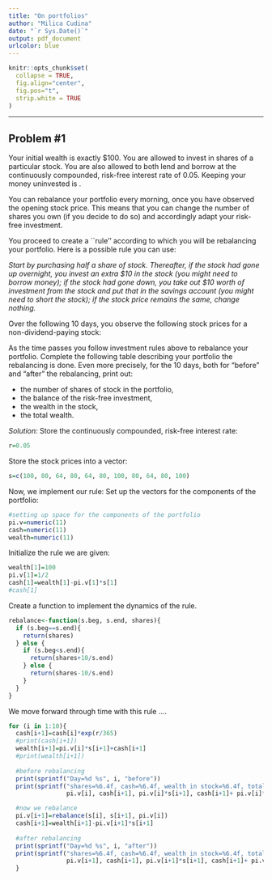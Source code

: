 ```yaml
---
title: "On portfolios"
author: "Milica Cudina"
date: "`r Sys.Date()`"
output: pdf_document
urlcolor: blue
---
```

<!-- The author of this template is Dr. Gordan Zitkovic.-->
<!-- The code chunk below contains some settings that will  -->
<!-- make your R code look better in the output pdf file.  -->
<!-- If you are curious about what each option below does, -->
<!-- go to https://yihui.org/knitr/options/ -->
<!-- If not, feel free to disregard everything ...  -->
```r
knitr::opts_chunk$set(
  collapse = TRUE,
  fig.align="center",
  fig.pos="t",
  strip.white = TRUE
)
```
<!-- ... down to here. -->

---

## Problem #1 
Your initial wealth is exactly \$100. You are allowed to invest in
shares of a particular stock. You are also allowed to both lend and
borrow at the continuously compounded, risk-free interest rate of
0.05. Keeping your money uninvested is \textbf{not allowed}.

You can rebalance your portfolio every morning, once you have observed the opening stock price. This means that you can change the number of shares you own (if you decide to do so) and accordingly adapt your risk-free investment.

You proceed to create a ``rule'' according to which you will be
rebalancing your portfolio. Here is a possible rule you can use:

*Start by purchasing half a share of stock. Thereafter, if the stock had gone up overnight, you invest an extra \$10 in the stock (you might need to borrow money); if the stock had gone down, you take out \$10 worth of investment from the stock and put that in the savings account (you might need to short the stock); if the stock price remains the same, change nothing.* 

\medskip

Over the following 10 days, you observe the following stock prices for a non-dividend-paying stock:

\medskip

\begin{tabular}{|c|c|c|c|c|c|c|c|c|c|c|c|}
\hline
{\bf Day} & 0 & 1 & 2 & 3 & 4 & 5 & 6 & 7 & 8 & 9 & 10 \\
\hline
{\bf Stock price} & 100 & 80 & 64 & 80 & 64 & 80 & 100 & 80 & 64 & 80 & 100 \\
\hline
\end{tabular}

\medskip

As the time passes you follow investment rules above to rebalance your portfolio. Complete the following table describing your portfolio \textbf{just before and just after} the rebalancing is done. 
Even more precisely, for the $10$ days, both for "before" and "after" the rebalancing, print out:

* the number of shares of stock in the portfolio, 
* the balance of the risk-free investment, 
* the wealth in the stock, 
* the total wealth. 

\medskip

*Solution:*
Store the continuously compounded, risk-free interest rate: 
```r
r=0.05
```
Store the stock prices into a vector:
```r
s=c(100, 80, 64, 80, 64, 80, 100, 80, 64, 80, 100)
```
Now, we implement our rule:
Set up the vectors for the components of the portfolio:
```r
#setting up space for the components of the portfolio
pi.v=numeric(11)
cash=numeric(11)
wealth=numeric(11)
```
Initialize the rule we are given:
```r
wealth[1]=100
pi.v[1]=1/2
cash[1]=wealth[1]-pi.v[1]*s[1]
#cash[1]
```
Create a function to implement the dynamics of the rule.
```r
rebalance<-function(s.beg, s.end, shares){
  if (s.beg==s.end){
    return(shares)
  } else {
    if (s.beg<s.end){
      return(shares+10/s.end)
    } else {
      return(shares-10/s.end)
    }
  }
}
```
We move forward through time with this rule .... 
```r
for (i in 1:10){
  cash[i+1]=cash[i]*exp(r/365)
  #print(cash[i+1])
  wealth[i+1]=pi.v[i]*s[i+1]+cash[i+1]
  #print(wealth[i+1])
  
  #before rebalancing
  print(sprintf("Day=%d %s", i, "before"))
  print(sprintf("shares=%6.4f, cash=%6.4f, wealth in stock=%6.4f, total wealth=%6.4f", 
                pi.v[i], cash[i+1], pi.v[i]*s[i+1], cash[i+1]+ pi.v[i]*s[i+1]))

  #now we rebalance
  pi.v[i+1]=rebalance(s[i], s[i+1], pi.v[i])
  cash[i+1]=wealth[i+1]-pi.v[i+1]*s[i+1]
  
  #after rebalancing
  print(sprintf("Day=%d %s", i, "after"))
  print(sprintf("shares=%6.4f, cash=%6.4f, wealth in stock=%6.4f, total wealth=%6.4f", 
                pi.v[i+1], cash[i+1], pi.v[i+1]*s[i+1], cash[i+1]+ pi.v[i+1]*s[i+1]))
  }

```

